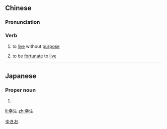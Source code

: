 ==Chinese==
{{zh-forms}}

===Pronunciation===
{{zh-pron
|m=xìngshēng
|c=hang6 sang1
|cat=v
}}

===Verb===
{{zh-verb}}

# {{lb|zh|literary}} to [[live]] without [[purpose]]
# {{lb|zh|literary}} to be [[fortunate]] to [[live]]

----

==Japanese==
{{ja-kanjitab|幸|生}}

===Proper noun===
{{ja-pos|proper|ゆきお}}

# {{given name|male|lang=ja}}

[[Category:Japanese male given names|ゆきお]]

[[li:幸生]]
[[zh:幸生]]